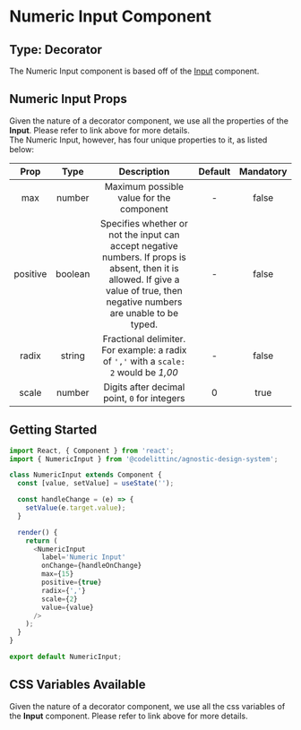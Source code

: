 # Numeric Input Component

## Type: Decorator

The Numeric Input component is based off of the [Input](https://design-system.codelitt.dev/?path=/docs/components-input--default) component.

## Numeric Input Props

Given the nature of a decorator component, we use all the properties of the **Input**. Please refer to link above for more details.<br />
The Numeric Input, however, has four unique properties to it, as listed below:

|   Prop   |  Type   |                                                                                  Description                                                                                   | Default | Mandatory |
| :------: | :-----: | :----------------------------------------------------------------------------------------------------------------------------------------------------------------------------: | :-----: | :-------: |
|   max    | number  |                                                                    Maximum possible value for the component                                                                    |    -    |   false   |
| positive | boolean | Specifies whether or not the input can accept negative numbers. If props is absent, then it is allowed. If give a value of true, then negative numbers are unable to be typed. |    -    |   false   |
|  radix   | string  |                                             Fractional delimiter. For example: a radix of `','` with a `scale: 2` would be _1,00_                                              |    -    |   false   |
|  scale   | number  |                                                                  Digits after decimal point, `0` for integers                                                                  |    0    |   true    |

## Getting Started

```javascript
import React, { Component } from 'react';
import { NumericInput } from '@codelittinc/agnostic-design-system';

class NumericInput extends Component {
  const [value, setValue] = useState('');

  const handleChange = (e) => {
    setValue(e.target.value);
  }

  render() {
    return (
      <NumericInput
        label='Numeric Input'
        onChange={handleOnChange}
        max={15}
        positive={true}
        radix={','}
        scale={2}
        value={value}
      />
    );
  }
}

export default NumericInput;

```

## CSS Variables Available

Given the nature of a decorator component, we use all the css variables of the **Input** component. Please refer to link above for more details.
